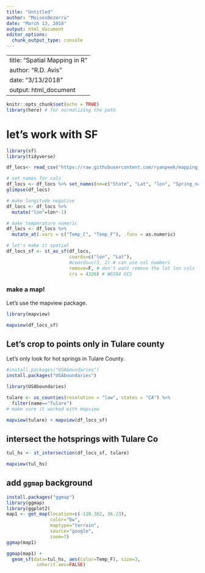 ```yaml
---
title: "Untitled"
author: "MoisesBezerra"
date: "March 13, 2018"
output: html_document
editor_options: 
  chunk_output_type: console
---
```

---
title: "Spatial Mapping in R"
author: "R.D. Avis"
date: "3/13/2018"
output: html_document
---

```r
knitr::opts_chunk$set(echo = TRUE)
library(here) # for normalizing the path

```

# let's work with SF

```r
library(sf)
library(tidyverse)

df_locs<- read_csv("https://raw.githubusercontent.com/ryanpeek/mapping_in_R/master/data/hotsprings_CA.csv")

# set names for cols
df_locs <- df_locs %>% set_names(nm=c("State", "Lat", "lon", "Spring_name", "Temp_C", "Temp_F", "Area", "USGS_Quad"))
glimpse(df_locs)

# make longitude negative
df_locs <- df_locs %>% 
  mutate("lon"=lon*-1)

# make temperature numeric
df_locs <- df_locs %>% 
  mutate_at(.vars = c("Temp_C", "Temp_F"), .funs = as.numeric)

# let's make it spatial
df_locs_sf <- st_as_sf(df_locs, 
                       coords=c("lon", "Lat"),
                       #coords=c(3, 2) # can use col numbers
                       remove=F, # don't want remove the lat lon cols from dataframe    
                       crs = 4326) # WGS84 GCS
```

### make a map!

Let's use the mapview package.

```r
library(mapview)

mapview(df_locs_sf)


```


## Let's crop to points only in Tulare county

Let's only look for hot springs in Tulare County.

```r
#install.packages("USAboundaries")
install.packages("USAboundaries")

library(USAboundaries)

tulare <- us_counties(resolution = "low", states = "CA") %>% 
  filter(name=="Tulare")
# make sure it worked with mapview

mapview(tulare) + mapview(df_locs_sf)

```



## intersect the hotsprings with Tulare Co

```r
tul_hs <- st_intersection(df_locs_sf, tulare)

mapview(tul_hs)
```

## add `ggmap` background

```r
install.packages("ggmap")
library(ggmap)
library(ggplot2)
map1 <- get_map(location=c(-118.302, 36.23),
                color="bw",
                maptype="terrain",
                source="google", 
                zoom=7)
ggmap(map1)

ggmap(map1) +
  geom_sf(data=tul_hs, aes(color=Temp_F), size=3,
           inherit.aes=FALSE)

```


